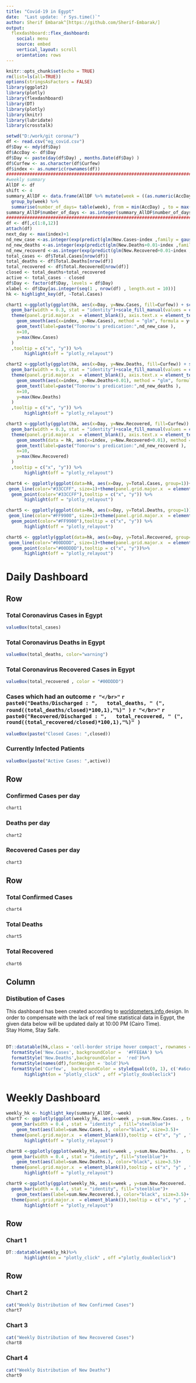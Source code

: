 ```yaml
---
title: "Covid-19 in Egypt"
date:  "Last update: `r Sys.time()`"
author: Sherif Embarak^[https://github.com/Sherif-Embarak/]
output:
  flexdashboard::flex_dashboard:
    social: menu
    source: embed
    vertical_layout: scroll
    orientation: rows
---
```


```r
knitr::opts_chunk$set(echo = TRUE)
rm(list=ls(all=TRUE))
options(stringsAsFactors = FALSE)
library(ggplot2)
library(plotly)
library(flexdashboard)
library(DT)
library(plotly)
library(knitr)
library(lubridate)
library(crosstalk)

setwd("D:/work/git corona/")
df <- read.csv("eg_covid.csv")
df$Day <- mdy(df$Day)
df$AccDay <- df$Day
df$Day <- paste(day(df$Day) , months.Date(df$Day) )
df$Curfew <- as.character(df$Curfew)
df$index <- as.numeric(rownames(df))
########################################################################
#weekly summary
AllDF <- df
shift <- 4
summary_AllDF <- data.frame(AllDF %>% mutate(week = ((as.numeric(AccDay)+shift) %/% 7) - ((as.numeric(min(AccDay))+shift) %/% 7)) %>% 
  group_by(week) %>%
  summarise(number_of_days= table(week), from = min(AccDay) , to = max(AccDay), sum(New.Cases) , sum(New.Deaths), sum(New.Recovered)))
summary_AllDF$number_of_days <- as.integer(summary_AllDF$number_of_days)
########################################################################
df <- df[,c(1:8,12)]
attach(df)
next_day <- max(index)+1
nd_new_case <-as.integer(exp(predict(glm(New.Cases~index ,family = gaussian(link = 'log') ),list(index=c(next_day)))))
nd_new_deaths <-as.integer(exp(predict(glm(New.Deaths+0.01~index ,family = gaussian(link = 'log') ),list(index=c(next_day)))))
nd_new_recoverd <-as.integer(exp(predict(glm(New.Recovered+0.01~index ,family = gaussian(link = 'log') ),list(index=c(next_day)))))
total_cases <- df$Total.Cases[nrow(df)]
total_deaths <- df$Total.Deaths[nrow(df)]
total_recovered <- df$Total.Recovered[nrow(df)]
closed <- total_deaths+total_recovered
active <- total_cases - closed
df$Day <- factor(df$Day, levels = df$Day)
xlabel <- df$Day[as.integer(seq(1 , nrow(df) , length.out = 10))]
hk <- highlight_key(df, ~Total.Cases)

chart1 <-ggplotly(ggplot(hk, aes(x=Day, y=New.Cases, fill=Curfew)) + scale_x_discrete(breaks = xlabel)+
  geom_bar(width = 0.3, stat = "identity")+scale_fill_manual(values = c("#6698FF", "#153E7E"))+
  theme(panel.grid.major.x  = element_blank(), axis.text.x = element_text(angle = 70, hjust = 1))+
    geom_smooth(aes(x=index, y=New.Cases), method = "glm", formula = y~x,method.args = list(family = gaussian(link = 'log')))+
    geom_text(label=paste("Tomorow's predication:",nd_new_case ), 
    x=10,
    y=max(New.Cases)
  )
  ,tooltip = c("x", "y")) %>%
       highlight(off = "plotly_relayout")

chart2 <-ggplotly(ggplot(hk, aes(x=Day, y=New.Deaths, fill=Curfew)) + scale_x_discrete(breaks = xlabel)+
  geom_bar(width = 0.3, stat = "identity")+scale_fill_manual(values = c("#6698FF", "#153E7E"))+
  theme(panel.grid.major.x  = element_blank(), axis.text.x = element_text(angle = 70, hjust = 1))+
    geom_smooth(aes(x=index, y=New.Deaths+0.01), method = "glm", formula = y~x,method.args = list(family = gaussian(link = 'log')))+
    geom_text(label=paste("Tomorow's predication:",nd_new_deaths ), 
    x=10,
    y=max(New.Deaths)
  )
  ,tooltip = c("x", "y")) %>%
       highlight(off = "plotly_relayout")

chart3 <-ggplotly(ggplot(hk, aes(x=Day, y=New.Recovered, fill=Curfew)) + scale_x_discrete(breaks = xlabel)+
  geom_bar(width = 0.3, stat = "identity")+scale_fill_manual(values = c("#6698FF", "#153E7E"))+
  theme(panel.grid.major.x  = element_blank(), axis.text.x = element_text(angle = 70, hjust = 1))+
    geom_smooth(data = hk, aes(x=index, y=New.Recovered+0.01), method = "glm", formula = y~x,method.args = list(family = gaussian(link = 'log')))+
    geom_text(label=paste("Tomorow's predication:",nd_new_recoverd ), 
    x=10,
    y=max(New.Recovered)
  )
  ,tooltip = c("x", "y")) %>%
       highlight(off = "plotly_relayout")

chart4 <- ggplotly(ggplot(data=hk, aes(x=Day, y=Total.Cases, group=1))+ scale_x_discrete(breaks = xlabel)+
 geom_line(color="#33CCFF", size=1)+theme(panel.grid.major.x  = element_blank(), axis.text.x = element_text(angle = 70, hjust = 1))+
  geom_point(color="#33CCFF"),tooltip = c("x", "y")) %>%
       highlight(off = "plotly_relayout")

chart5 <- ggplotly(ggplot(data=hk, aes(x=Day, y=Total.Deaths, group=1))+ scale_x_discrete(breaks = xlabel)+
 geom_line(color="#FF9900", size=1)+theme(panel.grid.major.x  = element_blank(), axis.text.x = element_text(angle = 70, hjust = 1))+
  geom_point(color="#FF9900"),tooltip = c("x", "y")) %>%
       highlight(off = "plotly_relayout")

chart6 <- ggplotly(ggplot(data=hk, aes(x=Day, y=Total.Recovered, group=1))+ scale_x_discrete(breaks = xlabel)+
 geom_line(color="#00DDDD", size=1)+theme(panel.grid.major.x  = element_blank(), axis.text.x = element_text(angle = 70, hjust = 1))+
  geom_point(color="#00DDDD"),tooltip = c("x", "y"))%>%
       highlight(off = "plotly_relayout")


```

Daily Dashboard
=======================================================================

Row
-----------------------------------------------------------------------

### Total Coronavirus Cases in Egypt

```r
valueBox(total_cases)
```

### Total Coronavirus Deaths in Egypt 

```r
valueBox(total_deaths, color="warning")
```

### Total Coronavirus Recovered Cases in Egypt

```r
valueBox(total_recovered , color = "#00DDDD")
```

### Cases which had an outcome `r "</br>"` `r paste0("Deaths/Discharged : ",   total_deaths, " (", round((total_deaths/closed)*100,1),"%)" )` `r "</br>"` `r paste0("Recovered/Discharged : ",   total_recovered, " (", round((total_recovered/closed)*100,1),"%)" )` 

```r
valueBox(paste("Closed Cases: ",closed))
```

### Currently Infected Patients

```r
valueBox(paste("Active Cases: ",active))
```

Row
-------------------------------------

### Confirmed Cases per day
    
```r
chart1
```
    
### Deaths per day

```r
chart2
```

### Recovered Cases per day

```r
chart3
```

Row
-------------------------------------
    
### Total Confirmed Cases
    
```r
chart4
```
    
### Total Deaths

```r
chart5
```

### Total Recovered

```r
chart6
```

Column {.sidebar data-width=350}
-------------------------------------

### Distibution of Cases

This dashboard has been created according to <a href="https://www.worldometers.info/"> worldometers.info </a> design. In order to compensate with the lack of real time statistical data in Egypt, the given data below will be updated daily at 10:00 PM (Cairo Time).</br>
Stay Home, Stay Safe.</br></br>

```r
DT::datatable(hk,class = 'cell-border stripe hover compact', rownames = FALSE , options = list(pageLength = 10,order = list(2, 'desc')))%>%
  formatStyle('New.Cases', backgroundColor =  '#FFEEAA') %>% 
  formatStyle('New.Deaths',backgroundColor =  'red')%>%
  formatStyle(names(df),fontWeight = 'bold')%>%
  formatStyle('Curfew',  backgroundColor = styleEqual(c(0, 1), c('#a6cee3', '#1f78b4')))%>%
       highlight(on = "plotly_click" , off ="plotly_doubleclick")
```

   
Weekly Dashboard
=======================================================================

```r
weekly_hk <- highlight_key(summary_AllDF, ~week)
chart7 <- ggplotly(ggplot(weekly_hk, aes(x=week , y=sum.New.Cases. , text =paste("from:", from, "to:",to))) +
  geom_bar(width = 0.4 , stat = "identity" , fill="steelblue")+
    geom_text(aes(label=sum.New.Cases.), color="black", size=3.5)+
  theme(panel.grid.major.x  = element_blank()),tooltip = c("x", "y" , "text")) %>%
       highlight(off = "plotly_relayout")

chart8 <-ggplotly(ggplot(weekly_hk, aes(x=week , y=sum.New.Deaths. , text =paste("from:", from, "to:",to))) +
  geom_bar(width = 0.4 , stat = "identity", fill="steelblue")+
    geom_text(aes(label=sum.New.Deaths.), color="black", size=3.5)+
  theme(panel.grid.major.x  = element_blank()),tooltip = c("x", "y" , "text")) %>%
       highlight(off = "plotly_relayout")

chart9 <-ggplotly(ggplot(weekly_hk, aes(x=week , y=sum.New.Recovered. , text =paste("from:", from, "to:",to))) +
  geom_bar(width = 0.4 , stat = "identity", fill="steelblue")+
    geom_text(aes(label=sum.New.Recovered.), color="black", size=3.5)+
  theme(panel.grid.major.x  = element_blank()),tooltip = c("x", "y" , "text")) %>%
       highlight(off = "plotly_relayout")
```

Row
-------------------------------------
    
### Chart 1
    
```r
DT::datatable(weekly_hk)%>%
       highlight(on = "plotly_click" , off ="plotly_doubleclick")
```

Row
-------------------------------------

### Chart 2
    
```r
cat("Weekly Distribution of New Confirmed Cases")
chart7
``` 
    
### Chart 3
    
```r
cat("Weekly Distribution of New Recovered Cases")
chart8
```
    
### Chart 4

```r
cat("Weekly Distribution of New Deaths")
chart9
```

